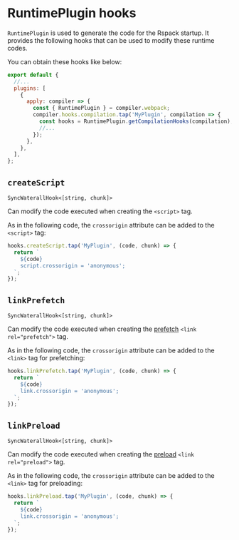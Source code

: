 
# RuntimePlugin hooks

`RuntimePlugin` is used to generate the code for the Rspack startup. It provides the following hooks that can be used to modify these runtime codes.

You can obtain these hooks like below:

```js title="rspack.config.mjs"
export default {
  //...
  plugins: [
    {
      apply: compiler => {
        const { RuntimePlugin } = compiler.webpack;
        compiler.hooks.compilation.tap('MyPlugin', compilation => {
          const hooks = RuntimePlugin.getCompilationHooks(compilation);
          //...
        });
      },
    },
  ],
};
```

## `createScript`

`SyncWaterallHook<[string, chunk]>`

Can modify the code executed when creating the `<script>` tag.

As in the following code, the `crossorigin` attribute can be added to the `<script>` tag:

```js
hooks.createScript.tap('MyPlugin', (code, chunk) => {
  return `
    ${code}
    script.crossorigin = 'anonymous';
  `;
});
```

<Collapse>
  <CollapsePanel
    className="collapse-code-panel"
    header="CreateScript.ts"
    key="CreateScript"
  >
    <ChunkType />
  </CollapsePanel>
</Collapse>

## `linkPrefetch`

`SyncWaterallHook<[string, chunk]>`

Can modify the code executed when creating the [prefetch](/guide/optimization/code-splitting#prefetchingpreloading-modules) `<link rel="prefetch">` tag.

As in the following code, the `crossorigin` attribute can be added to the `<link>` tag for prefetching:

```js
hooks.linkPrefetch.tap('MyPlugin', (code, chunk) => {
  return `
    ${code}
    link.crossorigin = 'anonymous';
  `;
});
```

<Collapse>
  <CollapsePanel
    className="collapse-code-panel"
    header="CreateScript.ts"
    key="CreateScript"
  >
    <ChunkType />
  </CollapsePanel>
</Collapse>

## `linkPreload`

`SyncWaterallHook<[string, chunk]>`

Can modify the code executed when creating the [preload](/guide/optimization/code-splitting#prefetchingpreloading-modules) `<link rel="preload">` tag.

As in the following code, the `crossorigin` attribute can be added to the `<link>` tag for preloading:

```js
hooks.linkPreload.tap('MyPlugin', (code, chunk) => {
  return `
    ${code}
    link.crossorigin = 'anonymous';
  `;
});
```

<Collapse>
  <CollapsePanel
    className="collapse-code-panel"
    header="CreateScript.ts"
    key="CreateScript"
  >
    <ChunkType />
  </CollapsePanel>
</Collapse>
